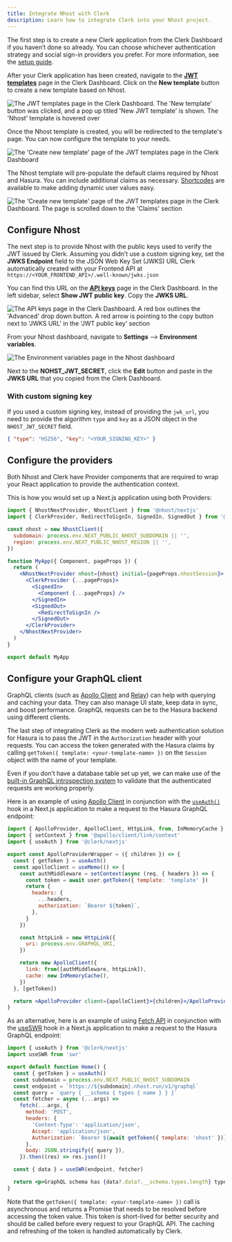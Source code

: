```yaml
---
title: Integrate Nhost with Clerk
description: Learn how to integrate Clerk into your Nhost project.
---
```


The first step is to create a new Clerk application from the Clerk Dashboard if you haven’t done so already. You can choose whichever authentication strategy and social sign-in providers you prefer. For more information, see the [setup guide](/docs/getting-started).

After your Clerk application has been created, navigate to the [**JWT templates**](https://dashboard.clerk.com/last-active?path=jwt-templates) page in the Clerk Dashboard. Click on the **New template** button to create a new template based on Nhost.

![The JWT templates page in the Clerk Dashboard. The 'New template' button was clicked, and a pop up titled 'New JWT template' is shown. The 'Nhost' template is hovered over](/docs/images/integrations/nhost/jwt-template.webp)

Once the Nhost template is created, you will be redirected to the template's page. You can now configure the template to your needs.

![The 'Create new template' page of the JWT templates page in the Clerk Dashboard](/docs/images/integrations/nhost/create-template.webp)

The Nhost template will pre-populate the default claims required by Nhost and Hasura. You can include additional claims as necessary. [Shortcodes](/docs/backend-requests/making/jwt-templates#shortcodes) are available to make adding dynamic user values easy.

![The 'Create new template' page of the JWT templates page in the Clerk Dashboard. The page is scrolled down to the 'Claims' section](/docs/images/integrations/nhost/template-shortcodes.webp)

## Configure Nhost

The next step is to provide Nhost with the public keys used to verify the JWT issued by Clerk. Assuming you didn’t use a custom signing key, set the **JWKS Endpoint** field to the JSON Web Key Set (JWKS) URL Clerk automatically created with your Frontend API at `https://<YOUR_FRONTEND_API>/.well-known/jwks.json`

You can find this URL on the [**API keys**](https://dashboard.clerk.com/last-active?path=api-keys) page in the Clerk Dashboard. In the left sidebar, select **Show JWT public key**. Copy the **JWKS URL**.

![The API keys page in the Clerk Dashboard. A red box outlines the 'Advanced' drop down button. A red arrow is pointing to the copy button next to 'JWKS URL' in the 'JWT public key' section](/docs/images/integrations/jwks-url.webp)

From your Nhost dashboard, navigate to **Settings** --> **Environment variables**.

![The Environment variables page in the Nhost dashboard](/docs/images/integrations/nhost/nhost-env-var.webp)

Next to the **NOHST\_JWT\_SECRET**, click the **Edit** button and paste in the **JWKS URL** that you copied from the Clerk Dashboard.

### With custom signing key

If you used a custom signing key, instead of providing the `jwk_url`, you need to provide the algorithm `type` and `key` as a JSON object in the `NHOST_JWT_SECRET` field.

```json
{ "type": "HS256", "key": "<YOUR_SIGNING_KEY>" }
```

## Configure the providers

Both Nhost and Clerk have Provider components that are required to wrap your React application to provide the authentication context.

This is how you would set up a Next.js application using both Providers:

```jsx
import { NhostNextProvider, NhostClient } from '@nhost/nextjs'
import { ClerkProvider, RedirectToSignIn, SignedIn, SignedOut } from '@clerk/nextjs'

const nhost = new NhostClient({
  subdomain: process.env.NEXT_PUBLIC_NHOST_SUBDOMAIN || '',
  region: process.env.NEXT_PUBLIC_NHOST_REGION || '',
})

function MyApp({ Component, pageProps }) {
  return (
    <NhostNextProvider nhost={nhost} initial={pageProps.nhostSession}>
      <ClerkProvider {...pageProps}>
        <SignedIn>
          <Component {...pageProps} />
        </SignedIn>
        <SignedOut>
          <RedirectToSignIn />
        </SignedOut>
      </ClerkProvider>
    </NhostNextProvider>
  )
}

export default MyApp
```

## Configure your GraphQL client

GraphQL clients (such as [Apollo Client](https://github.com/apollographql/apollo-client) and [Relay](https://github.com/facebook/relay)) can help with querying and caching your data. They can also manage UI state, keep data in sync, and boost performance. GraphQL requests can be to the Hasura backend using different clients.

The last step of integrating Clerk as the modern web authentication solution for Hasura is to pass the JWT in the `Authorization` header with your requests. You can access the token generated with the Hasura claims by calling `getToken({ template: <your-template-name> })` on the `Session` object with the name of your template.

Even if you don’t have a database table set up yet, we can make use of the [built-in GraphQL introspection system](https://graphql.org/learn/introspection/) to validate that the authenticated requests are working properly.

Here is an example of using [Apollo Client](https://github.com/apollographql/apollo-client) in conjunction with the [`useAuth()`](/docs/sdk/react/use-auth) hook in a Next.js application to make a request to the Hasura GraphQL endpoint:

```jsx
import { ApolloProvider, ApolloClient, HttpLink, from, InMemoryCache } from '@apollo/client'
import { setContext } from '@apollo/client/link/context'
import { useAuth } from '@clerk/nextjs'

export const ApolloProviderWrapper = ({ children }) => {
  const { getToken } = useAuth()
  const apolloClient = useMemo(() => {
    const authMiddleware = setContext(async (req, { headers }) => {
      const token = await user.getToken({ template: 'template' })
      return {
        headers: {
          ...headers,
          authorization: `Bearer ${token}`,
        },
      }
    })

    const httpLink = new HttpLink({
      uri: process.env.GRAPHQL_URI,
    })

    return new ApolloClient({
      link: from([authMiddleware, httpLink]),
      cache: new InMemoryCache(),
    })
  }, [getToken])

  return <ApolloProvider client={apolloClient}>{children}</ApolloProvider>
}
```

As an alternative, here is an example of using [Fetch API](https://developer.mozilla.org/en-US/docs/Web/API/Fetch_API) in conjunction with the [useSWR](https://swr.vercel.app/) hook in a Next.js application to make a request to the Hasura GraphQL endpoint:

```jsx
import { useAuth } from '@clerk/nextjs'
import useSWR from 'swr'

export default function Home() {
  const { getToken } = useAuth()
  const subdomain = process.env.NEXT_PUBLIC_NHOST_SUBDOMAIN
  const endpoint = `https://${subdomain}.nhost.run/v1/graphql`
  const query = `query { __schema { types { name } } }`
  const fetcher = async (...args) =>
    fetch(...args, {
      method: 'POST',
      headers: {
        'Content-Type': 'application/json',
        Accept: 'application/json',
        Authorization: `Bearer ${await getToken({ template: 'nhost' })}`,
      },
      body: JSON.stringify({ query }),
    }).then((res) => res.json())

  const { data } = useSWR(endpoint, fetcher)

  return <p>GraphQL schema has {data?.data?.__schema.types.length} types</p>
}
```

Note that the `getToken({ template: <your-template-name> })` call is asynchronous and returns a Promise that needs to be resolved before accessing the token value. This token is short-lived for better security and should be called before every request to your GraphQL API. The caching and refreshing of the token is handled automatically by Clerk.
